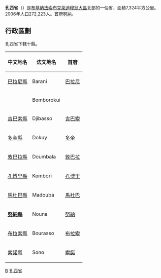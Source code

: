{{Infobox Settlement
|name                   = 孔西省
|settlement_type        =省<!--For Town or Village (Leave blank for the default City)-->
|official_name          = 
|other_name             = 
|native_name            = 
|nickname               = 
|motto                  = 
|image_skyline          = 
|imagesize              = 
|image_caption          = 
|image_flag             = 
|flag_size              = 
|image_seal             = 
|seal_size              = 
|image_shield           = 
|shield_size            =
|image_blank_emblem              =
|blank_emblem_size          =
|image_map              = BF-Kossi.png
|mapsize                = 300px
|map_caption            = 孔西省於布吉納法索位置圖
|image_map1             = Kossi departments.png
|mapsize1               = 300px
|map_caption1           = 孔西省下轄8線行政區劃圖
|pushpin_map            = 
|pushpin_label_position = 
|subdivision_type       = [[世界地理索引|國家]]
|subdivision_name       = {{flag|Burkina Faso}}
|subdivision_type1      = [[布吉納法索行政區劃|大區]]
|subdivision_name1      = [[布克萊迪穆翁大區|布克萊迪穆翁大區]]
|subdivision_type2      =
|subdivision_name2      = 
|seat_type              =首府
|seat                   =[[努納|努納]]
|government_type        =
|leader_title           = 
|leader_name            = 
|leader_title1          =  <!-- for places with, say, both a mayor and a city manager -->
|leader_name1           =
|established_title      =  
|established_date       = 
|area_magnitude         = 
|unit_pref              =Imperial<!--Enter: Imperial, if Imperial (metric) is desired-->
|area_footnotes         = 
|area_total_km2             =7324
|area_land_km2              = 
|area_water_km2             = 
|area_total_sq_mi        =
|area_land_sq_mi         = 
|area_water_sq_mi        = 
|area_water_percent     = 
|area_urban_km2             = 
|area_urban_sq_mi        = 
|area_metro_km2             = 
|area_metro_sq_mi        = 
|population_as_of       = 2006
|population_footnotes   = 
|population_note        = 
|population_total       =272223
|population_density_km2     = 
|population_density_sq_mi = 
|population_metro       =
|population_density_metro_km2 =
|population_density_metro_sq_mi =
|population_urban       = 
|population_density_urban_km2 =
|population_density_urban_mi2 =
|timezone               = GMT 0
|utc_offset             = +0
|timezone_DST           = 
|utc_offset_DST         = 
|latd=|latm=|lats=|latNS=
|longd=|longm=|longs= |longEW=
|elevation_footnotes    =  <!--for references: use <ref> </ref> tags-->
|elevation_m              = 
|elevation_ft           = 
|postal_code_type       =  <!-- enter ZIP code, Postcode, Post code, Postal code... -->
|postal_code            =
|area_code              = 
|website                = 
|footnotes              = 
}}
'''孔西省'''（{{lang-fr|Kossi}}）是[[布基納法索|布基納法索]][[布克萊迪穆翁大區|布克萊迪穆翁大區]]北部的一個省，面積7,324平方公里。2006年人口272,223人。首府[[努納|努納]]。

==行政區劃==
孔西省下轄十縣。

{| class="wikitable sortable" style="text-align: center" width=40%
|-
! 中文地名
! 法文地名
! 首府
|-
| [[巴拉尼縣|巴拉尼縣]] || Barani || [[巴拉尼_(布吉納法索)|巴拉尼]]
|-
|  || Bomborokui || <!--此地名缺少中文譯名，歡迎補充-->
|-
| [[吉巴索縣|吉巴索縣]] || Djibasso || [[吉巴索|吉巴索]]
|-
| [[多奎縣|多奎縣]] || Dokuy || [[多奎|多奎]]
|-
| [[敦巴拉縣|敦巴拉縣]] || Doumbala || [[敦巴拉|敦巴拉]]
|-
| [[孔博里縣|孔博里縣]] || Kombori || [[孔博里|孔博里]]
|-
| [[馬杜巴縣|馬杜巴縣]] || Madouba || [[馬杜巴|馬杜巴]]
|-
| '''[[努納縣|努納縣]]''' || Nouna || [[努納|努納]]
|-
| [[布拉索縣|布拉索縣]] || Bourasso || [[布拉索|布拉索]]
|-
| [[索諾縣|索諾縣]] || Sono || [[索諾_(布吉納法索)|索諾]]
|}

{{coord|display=title}}
{{BurkinaFaso-geo-stub}}
{{孔西省}}
{{布吉納法索行政區劃}}

[[Category:布基納法索省份|B]]
[[Category:孔西省|]]